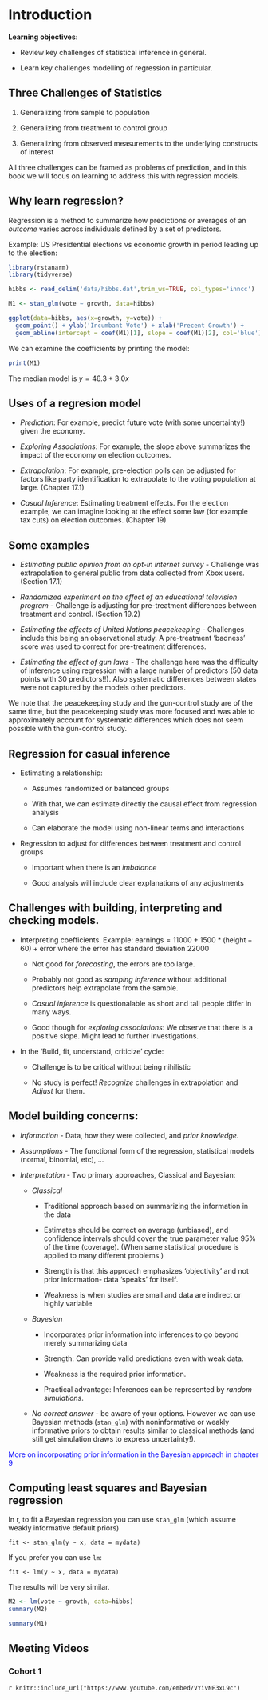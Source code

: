 # Introduction

**Learning objectives:**

- Review key challenges of statistical inference in general.

- Learn key challenges modelling of regression in particular.

## Three Challenges of Statistics

1. Generalizing from sample to population

2. Generalizing from treatment to control group 

3. Generalizing from observed measurements to the underlying constructs of interest 

All three challenges can  be framed as problems of prediction, and in this book we will focus on learning to address this with regression models.

## Why learn regression?

Regression is a method to summarize how predictions or averages of an *outcome* varies across individuals defined by a set of predictors.

Example: US Presidential elections vs economic growth in period leading up to the election:


```r
library(rstanarm)
library(tidyverse)
```

```r
hibbs <- read_delim('data/hibbs.dat',trim_ws=TRUE, col_types='inncc')

```

```r
M1 <- stan_glm(vote ~ growth, data=hibbs)
```

```r
ggplot(data=hibbs, aes(x=growth, y=vote)) +
  geom_point() + ylab('Incumbant Vote') + xlab('Precent Growth') +
  geom_abline(intercept = coef(M1)[1], slope = coef(M1)[2], col='blue')
```

We can examine the coefficients by printing the model:

```r
print(M1)
```

The median model is $y = 46.3 + 3.0x$ 

## Uses of a regresion model

- *Prediction*: For example, predict future vote (with some uncertainty!) given the economy.

- *Exploring Associations*: For example, the slope above summarizes the impact of the economy on election outcomes.

- *Extrapolation*: For example, pre-election polls can be adjusted for factors like party identification to extrapolate to the voting population at large. (Chapter 17.1)

- *Casual Inference*: Estimating treatment effects. For the election example, we can imagine looking at the effect some law (for example tax cuts) on election outcomes. (Chapter 19)

## Some examples

- *Estimating public opinion from an opt-in internet survey* - Challenge was extrapolation to general public from data collected from Xbox users. (Section 17.1)

- *Randomized experiment on the effect of an educational television program* - Challenge is adjusting for pre-treatment differences between treatment and control. (Section 19.2)

- *Estimating the effects of United Nations peacekeeping*  - Challenges include this being an observational study. A pre-treatment 'badness' score was used to correct for pre-treatment differences.

- *Estimating the effect of gun laws* - The challenge here was the difficulty of inference using regression with a
large number of predictors (50 data points with 30 predictors!!).  Also systematic differences between states were not captured by the models other predictors. 
 
We note that the peacekeeping study and the gun-control study are of the same time, but the peacekeeping study was more focused and was able to approximately account for systematic differences which does not seem possible with the gun-control study.

## Regression for casual inference

* Estimating a relationship:

   - Assumes randomized or balanced groups
   
   - With that, we can estimate directly the causal effect from regression analysis
   
   - Can elaborate the model using non-linear terms and interactions

* Regression to adjust for differences between treatment and control groups

   - Important when there is an *imbalance*
   
   - Good analysis will include clear explanations of any adjustments

## Challenges with building, interpreting and checking models.

- Interpreting coefficients. Example: $\text{earnings}=11000 + 1500*(\text{height}-60) + \text{error}$ where the error has standard deviation $22000$

    - Not good for *forecasting*, the errors are too large.
    
    - Probably not good as *samping inference* without additional predictors help extrapolate from the sample. 
    
    - *Casual inference* is questionalable as short and tall people differ in many ways.
    
    - Good though for *exploring associations*: We observe that there is a positive slope. Might lead to further investigations.
   

- In the 'Build, fit, understand, criticize' cycle:

    - Challenge is to be critical without being nihilistic
    
    - No study is perfect! *Recognize* challenges in extrapolation and *Adjust* for them.

## Model building concerns:

- *Information* - Data, how they were collected, and *prior knowledge*.

- *Assumptions* - The functional form of the regression, statistical models (normal, binomial, etc), ...

- *Interpretation* - Two primary approaches, Classical and Bayesian:

   - *Classical*
   
       - Traditional approach based on summarizing the information in the data
   
       - Estimates should be correct on average (unbiased), and confidence intervals should cover the true parameter value 95% of the time (coverage). (When same statistical procedure is applied to many different problems.)
       
       - Strength is that this approach emphasizes 'objectivity' and not prior information- data 'speaks' for itself.
       
       - Weakness is when studies are small and data are indirect or highly variable
   
   - *Bayesian*
   
       - Incorporates prior information into inferences to go beyond merely summarizing data
       
       - Strength: Can provide valid predictions even with weak data.
       
       - Weakness is the required prior information.  
       
       - Practical advantage: Inferences can be represented by *random simulations*. 
       
    - *No correct answer* - be aware of your options. However we can use Bayesian methods (`stan_glm`) with noninformative or weakly informative priors to obtain results similar to classical methods (and still get simulation draws to express uncertainty!).  

::: {style="color: blue;"}
More on incorporating prior information in the Bayesian approach in chapter 9
:::


## Computing least squares and Bayesian regression

In r, to fit a Bayesian regression you can use `stan_glm` (which assume weakly informative default priors)

```
fit <- stan_glm(y ~ x, data = mydata)
```

If you prefer you can use `lm`:

```
fit <- lm(y ~ x, data = mydata)
```

The results will be very similar.

```r
M2 <- lm(vote ~ growth, data=hibbs)
summary(M2)
```
```r
summary(M1)
```

 

## Meeting Videos

### Cohort 1

`r knitr::include_url("https://www.youtube.com/embed/VYivNF3xL9c")`

<!--
### Cohort 2

`r knitr::include_url("https://www.youtube.com/embed/URL")`

<details>
<summary> Meeting chat log </summary>

```
LOG
```
</details>
-->
